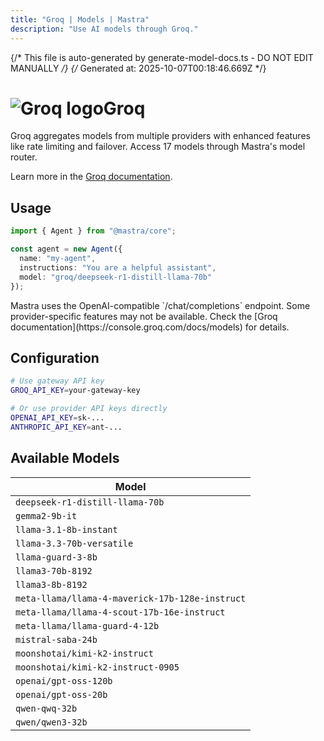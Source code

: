 ```yaml
---
title: "Groq | Models | Mastra"  
description: "Use AI models through Groq."
---
```


{/* This file is auto-generated by generate-model-docs.ts - DO NOT EDIT MANUALLY */}
{/* Generated at: 2025-10-07T00:18:46.669Z */}


# <img src="https://models.dev/logos/groq.svg" alt="Groq logo" className="inline w-8 h-8 mr-2 align-middle dark:invert dark:brightness-0 dark:contrast-200" />Groq

Groq aggregates models from multiple providers with enhanced features like rate limiting and failover. Access 17 models through Mastra's model router.

Learn more in the [Groq documentation](https://console.groq.com/docs/models).

## Usage

```typescript
import { Agent } from "@mastra/core";

const agent = new Agent({
  name: "my-agent",
  instructions: "You are a helpful assistant",
  model: "groq/deepseek-r1-distill-llama-70b"
});
```

<Callout type="info">
Mastra uses the OpenAI-compatible `/chat/completions` endpoint. Some provider-specific features may not be available. Check the [Groq documentation](https://console.groq.com/docs/models) for details.
</Callout>

## Configuration

```bash
# Use gateway API key
GROQ_API_KEY=your-gateway-key

# Or use provider API keys directly  
OPENAI_API_KEY=sk-...
ANTHROPIC_API_KEY=ant-...
```


## Available Models

| Model |
|-------|
| `deepseek-r1-distill-llama-70b` |
| `gemma2-9b-it` |
| `llama-3.1-8b-instant` |
| `llama-3.3-70b-versatile` |
| `llama-guard-3-8b` |
| `llama3-70b-8192` |
| `llama3-8b-8192` |
| `meta-llama/llama-4-maverick-17b-128e-instruct` |
| `meta-llama/llama-4-scout-17b-16e-instruct` |
| `meta-llama/llama-guard-4-12b` |
| `mistral-saba-24b` |
| `moonshotai/kimi-k2-instruct` |
| `moonshotai/kimi-k2-instruct-0905` |
| `openai/gpt-oss-120b` |
| `openai/gpt-oss-20b` |
| `qwen-qwq-32b` |
| `qwen/qwen3-32b` |


